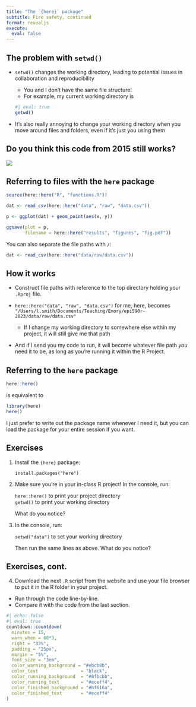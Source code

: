 ```yaml
---
title: "The `{here}` package"
subtitle: Fire safety, continued
format: revealjs
execute: 
  eval: false
---
```


## The problem with `setwd()`

-   `setwd()` changes the working directory, leading to potential issues in collaboration and reproducibility

    -   You and I don't have the same file structure!
    -   For example, my current working directory is

    ```r
    #| eval: true
    getwd()
    ```

-   It's also really annoying to change your working directory when you move around files and folders, even if it's just you using them

## Do you think this code from 2015 still works?

![](images/Screenshot 2023-08-13 at 11.08.36 AM.png)

## Referring to files with the `here` package

```r
source(here::here("R", "functions.R"))

dat <- read_csv(here::here("data", "raw", "data.csv"))

p <- ggplot(dat) + geom_point(aes(x, y))

ggsave(plot = p, 
       filename = here::here("results", "figures", "fig.pdf"))
```

You can also separate the file paths with `/`:

```r
dat <- read_csv(here::here("data/raw/data.csv"))
```

## How it works

-   Construct file paths with reference to the top directory holding your `.Rproj` file.

-   `here::here("data", "raw", "data.csv")` for me, here, becomes `"/Users/l.smith/Documents/Teaching/Emory/epi590r-2023/data/raw/data.csv"`

    -   If I change my working directory to somewhere else within my project, it will still give me that path

-   And if I send you my code to run, it will become whatever file path *you* need it to be, as long as you're running it within the R Project.

## Referring to the `here` package

```r
here::here()
```

is equivalent to

```r
library(here)
here()
```

I just prefer to write out the package name whenever I need it, but you can load the package for your entire session if you want.

## Exercises

1.  Install the `{here}` package:

    | `install.packages("here")`

2.  Make sure you're in your in-class R project! In the console, run:

    | `here::here()` to print your project directory
    | `getwd()` to print your working directory

    What do you notice?

3.  In the console, run:

    | `setwd("data")` to set your working directory

    Then run the same lines as above. What do you notice?

## Exercises, cont.

4.  Download the next `.R` script from the website and use your file browser to put it in the R folder in your project. 
- Run through the code line-by-line. 
- Compare it with the code from the last section.

```r
#| echo: false
#| eval: true
countdown::countdown(
  minutes = 15,
  warn_when = 60*3,
  right = "33%",
  padding = "25px",
  margin = "5%",
  font_size = "3em",
  color_warning_background = "#ebcb8b",
  color_text                = "black",
  color_running_background  = "#8fbcbb",
  color_running_text        = "#eceff4",
  color_finished_background = "#bf616a",
  color_finished_text       = "#eceff4"
)
```